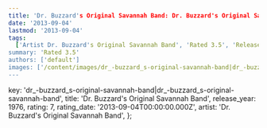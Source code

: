 ```yaml
---
title: 'Dr. Buzzard's Original Savannah Band: Dr. Buzzard's Original Savannah Band (1976)'
date: '2013-09-04'
lastmod: '2013-09-04'
tags:
  ['Artist Dr. Buzzard's Original Savannah Band', 'Rated 3.5', 'Release Year 1976', 'Release Decade 1970']
summary: 'Rated 3.5'
authors: ['default']
images: ['/content/images/dr_-buzzard_s-original-savannah-band|dr_-buzzard_s-original-savannah-band.jpg']
---
```


  key: 'dr_-buzzard_s-original-savannah-band|dr_-buzzard_s-original-savannah-band',
  title: 'Dr. Buzzard's Original Savannah Band',
  release_year: 1976,
  rating: 7,
  rating_date: '2013-09-04T00:00:00.000Z',
  artist: 'Dr. Buzzard's Original Savannah Band',
};

<MusicRating data={data} />
